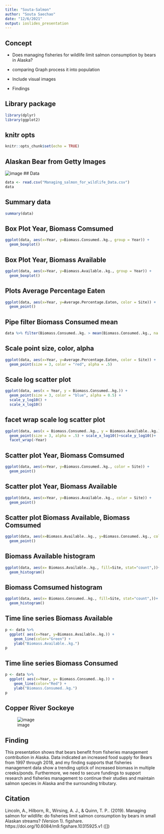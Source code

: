 ```yaml
---
title: "Souta-Salmon"
author: "Souta Saechao"
date: "12/6/2021"
output: ioslides_presentation
---
```


## Concept 

- Does managing fisheries for wildlife limit salmon consumption by bears in Alaska?

- comparing Graph process it into population

- Include visual images 

- Findings

## Library package 

```r
library(dplyr)
library(ggplot2)
```

## knitr opts

```r
knitr::opts_chunk$set(echo = TRUE)
```

## Alaskan Bear from Getty Images
![image](https://d3i6fh83elv35t.cloudfront.net/static/2018/11/fat-bears_GettyImages-966223700-1024x683.jpg)
## Data 

```r
data <- read.csv("Managing_salmon_for_wildlife_Data.csv")
data
```

## Summary data

```r
summary(data)
```

## Box Plot Year, Biomass Comsumed

```r
ggplot(data, aes(x=Year, y=Biomass.Consumed..kg., group = Year)) +
  geom_boxplot()
```

## Box Plot Year, Biomass Available

```r
ggplot(data, aes(x=Year, y=Biomass.Available..kg., group = Year)) +
  geom_boxplot()
```

## Plots Average Percentage Eaten

```r
ggplot(data, aes(x=Year, y=Average.Percentage.Eaten, color = Site)) +
  geom_point()
```

## Pipe filter Biomass Consumed mean

```r
data %>% filter(Biomass.Consumed..kg. > mean(Biomass.Consumed..kg., na.rm = TRUE))
```

## Scale point size, color, alpha

```r
ggplot(data, aes(x=Year, y=Average.Percentage.Eaten, color = Site)) +
  geom_point(size = 3, color = "red", alpha = .5)
```

## Scale log scatter plot

```r

ggplot(data, aes(x = Year, y = Biomass.Consumed..kg.)) +
  geom_point(size = 3, color = "blue", alpha = 0.5) +
  scale_y_log10() +
  scale_x_log10()

```

## facet wrap scale log scatter plot

```r
ggplot(data, aes(x = Biomass.Consumed..kg., y = Biomass.Available..kg.)) +
  geom_point(size = 3, alpha = .5) + scale_x_log10()+scale_y_log10()+
  facet_wrap(~Year)
```

## Scatter plot Year, Biomass Comsumed

```r
ggplot(data, aes(x=Year, y=Biomass.Consumed..kg., color = Site)) +
  geom_point()
```

## Scatter plot Year, Biomass Available

```r
ggplot(data, aes(x=Year, y=Biomass.Available..kg., color = Site)) +
  geom_point()
```

## Scatter plot Biomass Available, Biomass Comsumed

```r
ggplot(data, aes(x=Biomass.Available..kg., y=Biomass.Consumed..kg., color = Site)) +
  geom_point()
```

## Biomass Available histogram

```r
ggplot(data, aes(x= Biomass.Available..kg., fill=Site, stat="count",))+
  geom_histogram()
```

## Biomass Comsumed histogram

```r
ggplot(data, aes(x= Biomass.Consumed..kg., fill=Site, stat="count",))+
  geom_histogram()
```

## Time line series Biomass Available

```r
p <- data %>%
  ggplot( aes(x=Year, y=Biomass.Available..kg.)) +
    geom_line(color="Green") +
    ylab("Biomass.Available..kg.")
p
```

## Time line series Biomass Consumed

```r
p <- data %>%
  ggplot( aes(x=Year, y= Biomass.Consumed..kg.)) +
    geom_line(color="Red") +
    ylab("Biomass.Consumed..kg.")
p
```

## Copper River Sockeye
![image](https://www.alaskatourjobs.com/wp-content/uploads/2017/06/Copper_River_Salmon_Facts.jpg)


## Finding
This presentation shows that bears benefit from fisheries management contribution in Alaska. Data indicated an increased food supply for Bears from 1997 through 2018, and my finding supports that fisheries management data show a trending uptick of increased biomass in multiple creeks/ponds. Furthermore, we need to secure fundings to support research and fisheries management to continue their studies and maintain salmon species in Alaska and the surrounding tributary.


## Citation 

Lincoln, A., Hilborn, R., Wirsing, A. J., & Quinn, T. P.. (2019). Managing salmon for wildlife: do fisheries limit salmon consumption by bears in small Alaskan streams? (Version 1). figshare. https://doi.org/10.6084/m9.figshare.10315925.v1 ([]) 




